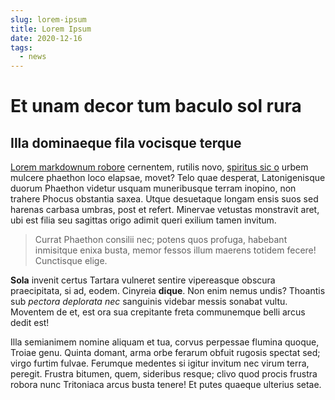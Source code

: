```yaml
---
slug: lorem-ipsum
title: Lorem Ipsum
date: 2020-12-16
tags:
  - news
---
```

# Et unam decor tum baculo sol rura

## Illa dominaeque fila vocisque terque

[Lorem markdownum robore](http://ille.io/multos) cernentem, rutilis novo,
[spiritus sic o](http://quo-adnuat.org/iacitpalato.aspx) urbem mulcere phaethon
loco elapsae, movet? Telo quae desperat, Latonigenisque duorum Phaethon videtur
usquam muneribusque terram inopino, non trahere Phocus obstantia saxea. Utque
desuetaque longam ensis suos sed harenas carbasa umbras, post et refert.
Minervae vetustas monstravit aret, ubi est filia seu sagittas origo adimit queri
exilium tamen invitum.

> Currat Phaethon consilii nec; potens quos profuga, habebant inmisitque enixa
> busta, memor fessos illum maerens totidem fecere! Cunctisque elige.

**Sola** invenit certus Tartara vulneret sentire vipereasque obscura
praecipitata, si ad, eodem. Cinyreia **dique**. Non enim nemus undis? Thoantis
sub *pectora deplorata nec* sanguinis videbar messis sonabat vultu. Moventem de
et, est ora sua crepitante freta communemque belli arcus dedit est!

Illa semianimem nomine aliquam et tua, corvus perpessae flumina quoque, Troiae
genu. Quinta domant, arma orbe ferarum obfuit rugosis spectat sed; virgo furtim
fulvae. Ferumque medentes si igitur invitum nec virum terra, peregit. Frustra
bitumen, quem, sideribus resque; clivo quod procis frustra robora nunc
Tritoniaca arcus busta tenere! Et putes quaeque ulterius setae.